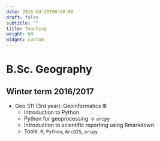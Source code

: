 ```yaml
---
date: 2016-04-20T00:00:00
draft: false
subtitle: ""
title: Teaching
weight: 60
widget: custom
---
```


# B.Sc. Geography

## Winter term 2016/2017

- Geo 311 (3rd year): Geoinformatics III 
    - Introduction to Python
    - Python for geoprocessing -> `arcpy`
    - Introduction to scientific reporting using Rmarkdown
    - Tools: `R`, `Python`, `ArcGIS`, `arcpy`
